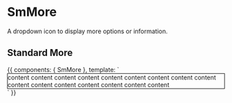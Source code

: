 
<Meta title="Components/SmMore" component={SmMore} />

# SmMore

A dropdown icon to display more options or information.

<Props of={SmMore} />

## Standard More

<Preview>
  <Story name="standard" height="300px">
    {{
      components: { SmMore },
      template: `
        <div class="flex m-2 pa2 w-33 flex-column" style="border:1px solid black;">
            <div class="absolute w-25 mv1"> content content content content content content content content content content content content content content content content</div>
            <SmMore :options="['1', '2', '3']" class="mv1 w4"/>
            <SmMore :options="['Edit', 'Delete', 'Change Location']" class="mv1 w5"/>
            <SmMore :options="['Monday Tuesday Wednesday Thuraday Friday Saturday Sunday', 'None']" class="mv1 w20"/>
        </div>
        `
    }}
  </Story>
</Preview>
